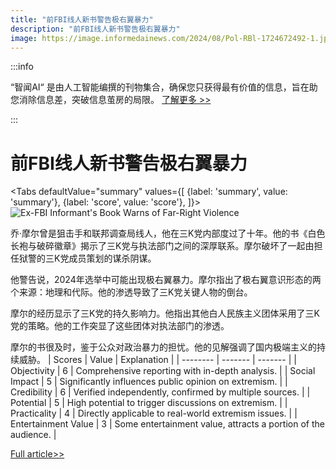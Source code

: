 ```yaml
---
title: "前FBI线人新书警告极右翼暴力"
description: "前FBI线人新书警告极右翼暴力"
image: https://image.informedainews.com/2024/08/Pol-RBl-1724672492-1.jpg
---
```



:::info

“智闻AI“ 是由人工智能编撰的刊物集合，确保您只获得最有价值的信息，旨在助您消除信息差，突破信息茧房的局限。  [了解更多 >>](/)

:::

# 前FBI线人新书警告极右翼暴力


<Tabs
	defaultValue="summary"
	values={[
	{label: 'summary', value: 'summary'},
	{label: 'score', value: 'score'},
]}>
<TabItem value="summary">
<img
  src="https://image.informedainews.com/2024/08/Pol-RBl-1724672492-1.jpg"
  alt="Ex-FBI Informant's Book Warns of Far-Right Violence"
/>



乔·摩尔曾是狙击手和联邦调查局线人，他在三K党内部度过了十年。他的书《白色长袍与破碎徽章》揭示了三K党与执法部门之间的深厚联系。摩尔破坏了一起由担任狱警的三K党成员策划的谋杀阴谋。

他警告说，2024年选举中可能出现极右翼暴力。摩尔指出了极右翼意识形态的两个来源：地理和代际。他的渗透导致了三K党关键人物的倒台。

摩尔的经历显示了三K党的持久影响力。他指出其他白人民族主义团体采用了三K党的策略。他的工作突显了这些团体对执法部门的渗透。

摩尔的书很及时，鉴于公众对政治暴力的担忧。他的见解强调了国内极端主义的持续威胁。
</TabItem>
<TabItem value="score">
	| Scores     | Value   | Explanation |
	| -------- | ------- | ------- |
	| Objectivity  | 6    | Comprehensive reporting with in-depth analysis.    |
	| Social Impact | 5     | Significantly influences public opinion on extremism.    |
	| Credibility    | 6    | Verified independently, confirmed by multiple sources.    |
	| Potential    | 5    | High potential to trigger discussions on extremism.    |
	| Practicality    | 4    | Directly applicable to real-world extremism issues.    |
	| Entertainment Value    | 3    | Some entertainment value, attracts a portion of the audience.    |
</TabItem>
</Tabs>

[Full article>>](https://www.theguardian.com/books/article/2024/aug/25/joe-moore-white-robes-broken-bandages-kkk)
